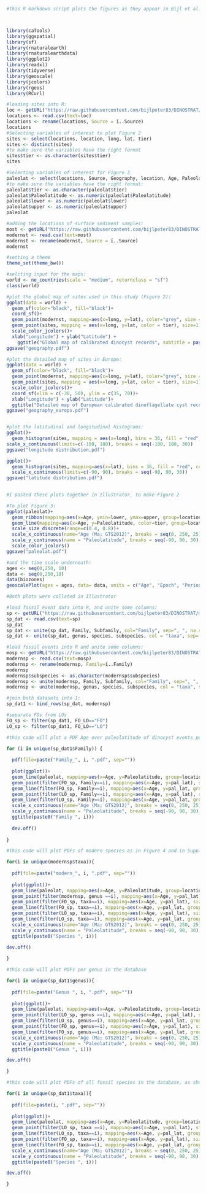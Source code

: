 ```r
#This R markdown script plots the figures as they appear in Bijl et al., in review in ESSD, using the data frames as stored in https://github.com/bijlpeter83/DINOSTRAT.git. This markdown is to be used freely, but please cite the corresponding paper in ESSD when using the data.



library(caTools)
library(ggspatial)
library(sf)
library(rnaturalearth)
library(rnaturalearthdata)
library(ggplot2)
library(readxl)
library(tidyverse)
library(geoscale)
library(jcolors)
library(rgeos)
library(RCurl)
```

```r
#loading sites into R:
loc <- getURL("https://raw.githubusercontent.com/bijlpeter83/DINOSTRAT/main/Paleolatitude.csv")
locations <- read.csv(text=loc)
locations <- rename(locations, Source = ï..Source)
locations
#Selecting variables of interest to plot Figure 2
sites <- select(locations, location, long, lat, tier)
sites <- distinct(sites)
#to make sure the variables have the right format
sites$tier <- as.character(sites$tier)
sites

#Selecting variables of interest for Figure 3
paleolat <- select(locations, Source, Geography, location, Age, Paleolatitude, lower, upper, interpolated, Stable, tier)
#to make sure the variables have the right format:
paleolat$tier <- as.character(paleolat$tier)
paleolat$Paleolatitude <- as.numeric(paleolat$Paleolatitude)
paleolat$lower <- as.numeric(paleolat$lower)
paleolat$upper <- as.numeric(paleolat$upper)
paleolat

#adding the locations of surface sediment samples:
most <- getURL("https://raw.githubusercontent.com/bijlpeter83/DINOSTRAT/main/modernst.csv")
modernst <- read.csv(text=most)
modernst <- rename(modernst, Source = ï..Source)
modernst
```
```r
#setting a theme
theme_set(theme_bw())

#selcting input for the maps:
world <- ne_countries(scale = "medium", returnclass = "sf")
class(world)

#plot the global map of sites used in this study (Figure 2):
ggplot(data = world) +
  geom_sf(color="black", fill="black")+
  coord_sf()+
  geom_point(modernst, mapping=aes(x=long, y=lat), color="grey", size = 0.1)+
  geom_point(sites, mapping = aes(x=long, y=lat, color = tier), size=1)+
  scale_color_jcolors()+
  xlab("Longitude") + ylab("Latitude") +
    ggtitle("Global map of calibrated dinocyst records", subtitle = paste0("(", length(unique(sites$location)), " sites)"))
ggsave("geography.pdf")

#plot the detailed map of sites in Europe:
ggplot(data = world) +
  geom_sf(color="black", fill="black")+
  geom_point(modernst, mapping=aes(x=long, y=lat), color="grey", size = 0.1)+
  geom_point(sites, mapping = aes(x=long, y=lat, color = tier), size=1)+
  scale_color_jcolors()+
  coord_sf(xlim = c(-30, 50), ylim = c(35, 70))+
  xlab("Longitude") + ylab("Latitude")+
  ggtitle("Detailed map of European calibrated dinoflagellate cyst records")
ggsave("geography_europs.pdf")


#plot the latitudinal and longitudinal histograms:
ggplot()+
  geom_histogram(sites, mapping = aes(x=long), bins = 36, fill = "red", color = "black")+
scale_x_continuous(limits=c(-180, 180), breaks = seq(-180, 180, 30))
ggsave("longitude distribution.pdf")

ggplot()+
  geom_histogram(sites, mapping=aes(x=lat), bins = 36, fill = "red", color = "black")+
  scale_x_continuous(limits=c(-90, 90), breaks = seq(-90, 90, 30))
ggsave("latitude distribution.pdf")
  

#I pasted these plots together in Illustrator, to make Figure 2

```
```r

#To plot Figure 3:
ggplot(paleolat)+
  geom_ribbon(mapping=aes(x=Age, ymin=lower, ymax=upper, group=location), alpha=0.1)+
  geom_line(mapping=aes(x=Age, y=Paleolatitude, color=tier, group=location, size = Stable), orientation = "x", lineend = "round")+
  scale_size_discrete(range=c(0.4, 0.8))+
  scale_x_continuous(name="Age (Ma; GTS2012)", breaks = seq(0, 250, 25), minor_breaks = seq(0, 250, 5), labels = seq(0, 250, 25))+
  scale_y_continuous(name = "Paleolatitude", breaks = seq(-90, 90, 30), minor_breaks = seq(-90, 90, 10), labels = seq(-90, 90, 30))+
  scale_color_jcolors()
ggsave("paleolat.pdf")

#and the time scale underneath:
ages <- seq(0,250, 10)
data <- seq(0,250,10)
data(biozones)
geoscalePlot(ages = ages, data= data, units = c("Age", "Epoch", "Period"))

#Both plots were collated in Illustrator

```

```r
#load fossil event data into R, and unite some columns:
sp <- getURL("https://raw.githubusercontent.com/bijlpeter83/DINOSTRAT/main/Dinoevents_Jan2021.csv")
sp_dat <- read.csv(text=sp)
sp_dat
sp_dat <- unite(sp_dat, Family, Subfamily, col="Family", sep=", ", na.rm=TRUE, remove = TRUE)
sp_dat <- unite(sp_dat, genus, species, subspecies, col = "taxa", sep= " ", na.rm=TRUE, remove=FALSE)

#load fossil events into R and unite some columns:
mosp <- getURL("https://raw.githubusercontent.com/bijlpeter83/DINOSTRAT/main/modernsp.csv")
modernsp <- read.csv(text=mosp)
modernsp <- rename(modernsp, Family=ï..Family)
modernsp
modernsp$subspecies <- as.character(modernsp$subspecies)
modernsp <- unite(modernsp, Family, Subfamily, col="Family", sep=", ", na.rm=TRUE, remove = TRUE)
modernsp <- unite(modernsp, genus, species, subspecies, col = "taxa", sep= " ", na.rm=TRUE, remove=FALSE)

#join both datasets into 1:
sp_dat1 <- bind_rows(sp_dat, modernsp)

#separate FOs from LOs
FO_sp <- filter(sp_dat1, FO_LO=="FO")
LO_sp <- filter(sp_dat1, FO_LO=="LO")
```

```r
#this code will plot a PDF Age over paleolatitude of dinocyst events per family of dinocysts, consistent with Figure 5-28. Plots are stored on your computer (search for "Family_"), and will not show here.

for (i in unique(sp_dat1$Family)) {
  
  pdf(file=paste("Family_", i, ".pdf", sep=""))
  
  plot(ggplot()+
  geom_line(paleolat, mapping=aes(x=Age, y=Paleolatitude, group=location), orientation = "x", color = "grey", alpha=0.5)+
  geom_point(filter(FO_sp, Family==i), mapping=aes(x=Age, y=pal_lat), size=0.2, color = "blue")+
  geom_line(filter(FO_sp, Family==i), mapping=aes(x=Age, y=pal_lat, group=taxa), size=0.2, color = "blue", orientation = "y")+
  geom_point(filter(LO_sp, Family==i), mapping=aes(x=Age, y=pal_lat), size=0.2, color = "red")+
  geom_line(filter(LO_sp, Family==i), mapping=aes(x=Age, y=pal_lat, group=taxa), size=0.2, color = "red", orientation = "y")+
  scale_x_continuous(name="Age (Ma; GTS2012)", breaks = seq(0, 250, 25), minor_breaks = seq(0, 250, 5), labels = seq(0, 250, 25))+
  scale_y_continuous(name = "Paleolatitude", breaks = seq(-90, 90, 30), minor_breaks = seq(-90, 90, 10), labels = seq(-90, 90, 30))+
  ggtitle(paste0("Family ", i)))
  
  dev.off()
  
}
```

```r
#this code will plot PDFs of modern species as in Figure 4 and in Supplement 2:

for(i in unique(modernsp$taxa)){
 
  pdf(file=paste("modern_", i, ".pdf", sep=""))
  
  plot(ggplot()+
  geom_line(paleolat, mapping=aes(x=Age, y=Paleolatitude, group=location), orientation = "x", color = "grey", alpha=0.5)+
  geom_point(filter(modernsp, genus ==i), mapping=aes(x=Age, y=pal_lat), size=0.2, color = "red")+
  geom_point(filter(FO_sp, taxa==i), mapping=aes(x=Age, y=pal_lat), size=0.2, color = "blue")+
  geom_line(filter(FO_sp, taxa==i), mapping=aes(x=Age, y=pal_lat, group=taxa), size=0.2, color = "blue", orientation = "y")+
  geom_point(filter(LO_sp, taxa==i), mapping=aes(x=Age, y=pal_lat), size=0.2, color = "red")+
  geom_line(filter(LO_sp, taxa==i), mapping=aes(x=Age, y=pal_lat, group=taxa), size=0.2, color = "red", orientation = "y")+
  scale_x_continuous(name="Age (Ma; GTS2012)", breaks = seq(0, 250, 25), minor_breaks = seq(0, 250, 5), labels = seq(0, 250, 25))+
  scale_y_continuous(name = "Paleolatitude", breaks = seq(-90, 90, 30), minor_breaks = seq(-90, 90, 10), labels = seq(-90, 90, 30))+
  ggtitle(paste0("Species ", i)))

dev.off()  
  
}

```

```r
#this code will plot PDFs per genus in the database

for(i in unique(sp_dat1$genus)){
 
  pdf(file=paste("Genus ", i, ".pdf", sep=""))
  
  plot(ggplot()+
  geom_line(paleolat, mapping=aes(x=Age, y=Paleolatitude, group=location), orientation = "x", color = "grey", alpha=0.5)+
  geom_point(filter(LO_sp, genus ==i), mapping=aes(x=Age, y=pal_lat), size=0.2, color = "red")+
  geom_line(filter(LO_sp, genus==i), mapping=aes(x=Age, y=pal_lat, group=taxa), size=0.2, color = "red", orientation = "y")+
  geom_point(filter(FO_sp, genus==i), mapping=aes(x=Age, y=pal_lat), size=0.2, color = "blue")+
  geom_line(filter(FO_sp, genus==i), mapping=aes(x=Age, y=pal_lat, group=taxa), size=0.2, color = "blue", orientation = "y")+
  scale_x_continuous(name="Age (Ma; GTS2012)", breaks = seq(0, 250, 25), minor_breaks = seq(0, 250, 5), labels = seq(0, 250, 25))+
  scale_y_continuous(name = "Paleolatitude", breaks = seq(-90, 90, 30), minor_breaks = seq(-90, 90, 10), labels = seq(-90, 90, 30))+
  ggtitle(paste0("Genus ", i)))

dev.off() 

}


```

```r
#this code will plot PDFs of all fossil species in the database, as shown in Supplement 3:

for(i in unique(sp_dat1$taxa)){
 
  pdf(file=paste(i, ".pdf", sep=""))
  
  plot(ggplot()+
  geom_line(paleolat, mapping=aes(x=Age, y=Paleolatitude, group=location), orientation = "x", color = "grey", alpha=0.5)+
  geom_point(filter(LO_sp, taxa ==i), mapping=aes(x=Age, y=pal_lat), size=0.2, color = "red")+
  geom_line(filter(LO_sp, taxa==i), mapping=aes(x=Age, y=pal_lat, group=taxa), size=0.2, color = "red", orientation = "y")+
  geom_point(filter(FO_sp, taxa==i), mapping=aes(x=Age, y=pal_lat), size=0.2, color = "blue")+
  geom_line(filter(FO_sp, taxa==i), mapping=aes(x=Age, y=pal_lat, group=taxa), size=0.2, color = "blue", orientation = "y")+
  scale_x_continuous(name="Age (Ma; GTS2012)", breaks = seq(0, 250, 25), minor_breaks = seq(0, 250, 5), labels = seq(0, 250, 25))+
  scale_y_continuous(name = "Paleolatitude", breaks = seq(-90, 90, 30), minor_breaks = seq(-90, 90, 10), labels = seq(-90, 90, 30))+
  ggtitle(paste0("Species ", i)))

dev.off() 

}

```

